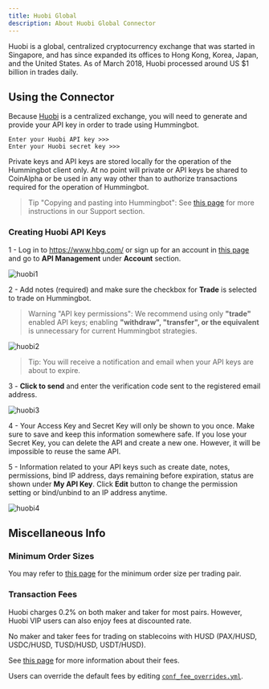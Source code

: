 ```yaml
---
title: Huobi Global
description: About Huobi Global Connector
---
```


Huobi is a global, centralized cryptocurrency exchange that was started in Singapore, and has since expanded its offices to Hong Kong, Korea, Japan, and the United States. As of March 2018, Huobi processed around US $1 billion in trades daily.

## Using the Connector

Because [Huobi](https://www.hbg.com/) is a centralized exchange, you will need to generate and provide your API key in order to trade using Hummingbot.

```
Enter your Huobi API key >>>
Enter your Huobi secret key >>>
```

Private keys and API keys are stored locally for the operation of the Hummingbot client only. At no point will private or API keys be shared to CoinAlpha or be used in any way other than to authorize transactions required for the operation of Hummingbot.

> Tip "Copying and pasting into Hummingbot": See [this page](https://docs.hummingbot.io/faq/troubleshooting/#paste-items-from-clipboard-in-putty) for more instructions in our Support section.


### Creating Huobi API Keys

1 - Log in to https://www.hbg.com/ or sign up for an account in [this page](https://www.hbg.com/en-us/register/?backUrl=%2Fen-us%2F) and go to **API Management** under **Account** section.

![huobi1](huobi-account.png)

2 - Add notes (required) and make sure the checkbox for **Trade** is selected to trade on Hummingbot.

> Warning "API key permissions": We recommend using only **"trade"** enabled API keys; enabling **"withdraw", "transfer", or the equivalent** is unnecessary for current Hummingbot strategies.

![huobi2](huobi-create-api-key.png)

> Tip: You will receive a notification and email when your API keys are about to expire.

3 - **Click to send** and enter the verification code sent to the registered email address.

![huobi3](huobi-verification-code.png)

4 - Your Access Key and Secret Key will only be shown to you once. Make sure to save and keep this information somewhere safe. If you lose your Secret Key, you can delete the API and create a new one. However, it will be impossible to reuse the same API.

5 - Information related to your API keys such as create date, notes, permissions, bind IP address, days remaining before expiration, status are shown under **My API Key**. Click **Edit** button to change the permission setting or bind/unbind to an IP address anytime.

![huobi4](huobi-my-api-key.png)



## Miscellaneous Info

### Minimum Order Sizes

You may refer to [this page](https://huobiglobal.zendesk.com/hc/en-us/articles/360000304441-Trade-Limits) for the minimum order size per trading pair.

### Transaction Fees

Huobi charges 0.2% on both maker and taker for most pairs. However, Huobi VIP users can also enjoy fees at discounted rate.

No maker and taker fees for trading on stablecoins with HUSD (PAX/HUSD, USDC/HUSD, TUSD/HUSD, USDT/HUSD).

See [this page](https://www.hbg.com/en-us/about/fee/) for more information about their fees.

Users can override the default fees by editing [`conf_fee_overrides.yml`](/advanced/fee-overrides/).
